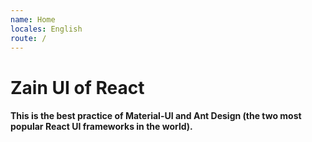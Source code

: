 ```yaml
---
name: Home
locales: English
route: /
---
```


# Zain UI of React

#### This is the best practice of Material-UI and Ant Design (the two most popular React UI frameworks in the world).

<!-- 这是Material-UI和Ant Design（世界上最受欢迎的React UI框架）的最佳实践。 -->

